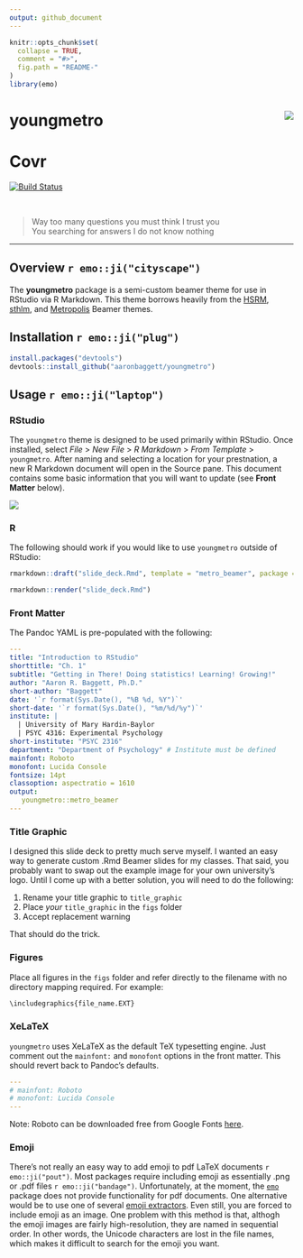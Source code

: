 ```yaml
---
output: github_document
---
```


```r
knitr::opts_chunk$set(
  collapse = TRUE,
  comment = "#>",
  fig.path = "README-"
)
library(emo)
```

# youngmetro <img src="http://aaronbaggett.com/images/youngmetro_logo.png" align="right" />
# Covr #
[![Build Status](https://travis-ci.org/aaronbaggett/youngmetro.svg?branch=master)](https://travis-ci.org/aaronbaggett/youngmetro)

<br>

> Way too many questions you must think I trust you  
> You searching for answers I do not know nothing

***

## Overview `r emo::ji("cityscape")`
The **youngmetro** package is a semi-custom beamer theme for use in RStudio via R Markdown. This theme borrows heavily from the [HSRM](https://github.com/benjamin-weiss/hsrmbeamertheme), [sthlm](https://github.com/markolsonse/sthlmBeamerTheme), and [Metropolis](https://github.com/matze/mtheme) Beamer themes.


## Installation `r emo::ji("plug")`
```r
install.packages("devtools")
devtools::install_github("aaronbaggett/youngmetro")
```

## Usage `r emo::ji("laptop")`

### RStudio
The `youngmetro` theme is designed to be used primarily within RStudio. Once installed, select *File* > *New File* > *R Markdown* > *From Template* > `youngmetro`. After naming and selecting a location for your prestnation, a new R Markdown document will open in the Source pane. This document contains some basic information that you will want to update (see **Front Matter** below).

<img src="http://aaronbaggett.com/images/from_template.png" align="center" />

### R
The following should work if you would like to use `youngmetro` outside of RStudio:

```r
rmarkdown::draft("slide_deck.Rmd", template = "metro_beamer", package = "youngmetro")

rmarkdown::render("slide_deck.Rmd")
```

### Front Matter

The Pandoc YAML is pre-populated with the following:

```yaml
---
title: "Introduction to RStudio"
shorttitle: "Ch. 1"
subtitle: "Getting in There! Doing statistics! Learning! Growing!"
author: "Aaron R. Baggett, Ph.D."
short-author: "Baggett"
date: '`r format(Sys.Date(), "%B %d, %Y")`'
short-date: '`r format(Sys.Date(), "%m/%d/%y")`'
institute: | 
  | University of Mary Hardin-Baylor
  | PSYC 4316: Experimental Psychology
short-institute: "PSYC 2316"
department: "Department of Psychology" # Institute must be defined
mainfont: Roboto
monofont: Lucida Console
fontsize: 14pt
classoption: aspectratio = 1610
output: 
   youngmetro::metro_beamer
---
```

### Title Graphic
I designed this slide deck to pretty much serve myself. I wanted an easy way to generate custom .Rmd Beamer slides for my classes. That said, you probably want to swap out the example image for your own university's logo. Until I come up with a better solution, you will need to do the following:

1. Rename your title graphic to `title_graphic`
2. Place *your* `title_graphic` in the `figs` folder
3. Accept replacement warning

That should do the trick.

### Figures
Place all figures in the `figs` folder and refer directly to the filename with no directory mapping required. For example:

```r
\includegraphics{file_name.EXT}
```

### XeLaTeX
`youngmetro` uses XeLaTeX as the default TeX typesetting engine. Just comment out the `mainfont:` and `monofont` options in the front matter. This should revert back to Pandoc's defaults.

```yaml
---
# mainfont: Roboto
# monofont: Lucida Console
---
```

Note: Roboto can be downloaded free from Google Fonts [here](https://fonts.google.com/specimen/Roboto).

### Emoji
There's not really an easy way to add emoji to pdf LaTeX documents `r emo::ji("pout")`. Most packages require including emoji as essentially .png or .pdf files `r emo::ji("bandage")`. Unfortunately, at the moment, the [`emo`](https://github.com/hadley/emo) package does not provide functionality for pdf documents. One alternative would be to use one of several [emoji extractors](https://github.com/rinatkhanov/emoji-extractor). Even still, you are forced to include emoji as an image. One problem with this method is that, althogh the emoji images are fairly high-resolution, they are named in sequential order. In other words, the Unicode characters are lost in the file names, which makes it difficult to search for the emoji you want.

